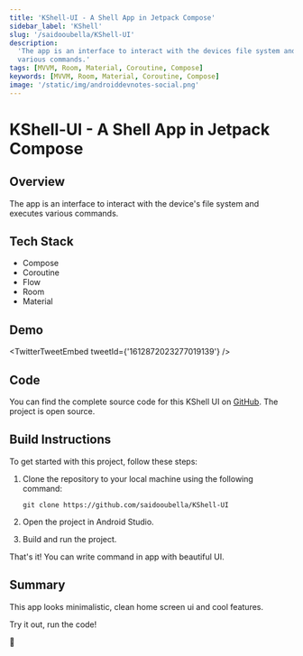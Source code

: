 ```yaml
---
title: 'KShell-UI - A Shell App in Jetpack Compose'
sidebar_label: 'KShell'
slug: '/saidooubella/KShell-UI'
description:
  'The app is an interface to interact with the devices file system and executes
  various commands.'
tags: [MVVM, Room, Material, Coroutine, Compose]
keywords: [MVVM, Room, Material, Coroutine, Compose]
image: '/static/img/androiddevnotes-social.png'
---
```



# KShell-UI - A Shell App in Jetpack Compose

## Overview

The app is an interface to interact with the device's file system and executes
various commands.

## Tech Stack

- Compose
- Coroutine
- Flow
- Room
- Material

## Demo

<TwitterTweetEmbed tweetId={'1612872023277019139'} />

## Code

You can find the complete source code for this KShell UI on
[GitHub](https://github.com/saidooubella/KShell-UI). The project is open source.

## Build Instructions

To get started with this project, follow these steps:

1. Clone the repository to your local machine using the following command:

   ```
   git clone https://github.com/saidooubella/KShell-UI
   ```

2. Open the project in Android Studio.

3. Build and run the project.

That's it! You can write command in app with beautiful UI.

## Summary

This app looks minimalistic, clean home screen ui and cool features.

Try it out, run the code!

🐣
